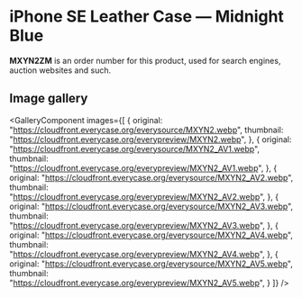 
# iPhone SE Leather Case — Midnight Blue

<Callout type='info' emoji='👉🏻'>**MXYN2ZM** is an order number for this product, used for search engines, auction websites and such.</Callout>

## Image gallery

<GalleryComponent
    images={[
      {
        original: "https://cloudfront.everycase.org/everysource/MXYN2.webp",
        thumbnail: "https://cloudfront.everycase.org/everypreview/MXYN2.webp",
      },
      {
        original: "https://cloudfront.everycase.org/everysource/MXYN2_AV1.webp",
        thumbnail: "https://cloudfront.everycase.org/everypreview/MXYN2_AV1.webp",
      },
      {
        original: "https://cloudfront.everycase.org/everysource/MXYN2_AV2.webp",
        thumbnail: "https://cloudfront.everycase.org/everypreview/MXYN2_AV2.webp",
      },
      {
        original: "https://cloudfront.everycase.org/everysource/MXYN2_AV3.webp",
        thumbnail: "https://cloudfront.everycase.org/everypreview/MXYN2_AV3.webp",
      },
      {
        original: "https://cloudfront.everycase.org/everysource/MXYN2_AV4.webp",
        thumbnail: "https://cloudfront.everycase.org/everypreview/MXYN2_AV4.webp",
      },
      {
        original: "https://cloudfront.everycase.org/everysource/MXYN2_AV5.webp",
        thumbnail: "https://cloudfront.everycase.org/everypreview/MXYN2_AV5.webp",
      }
    ]}
  />

